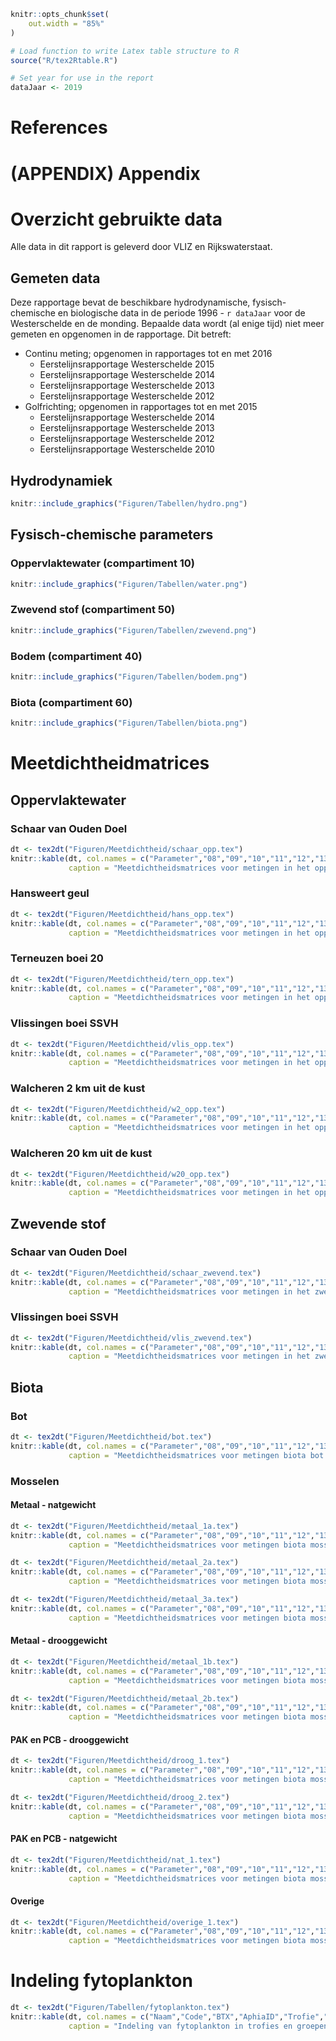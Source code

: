 <!-- TO DO:
- Bijlage C tabel toevoegen met tex2dt of andere manier
- Bijlage C tabel laatste kolom

-->

```r

knitr::opts_chunk$set(
	out.width = "85%"
)
```

```r
# Load function to write Latex table structure to R 
source("R/tex2Rtable.R")

# Set year for use in the report
dataJaar <- 2019
```

# References

<div id="refs"></div>

# (APPENDIX) Appendix {-} 

# Overzicht gebruikte data {#BijlageA-overzicht-data}

Alle data in dit rapport is geleverd door VLIZ en Rijkswaterstaat. 

## Gemeten data {#BijlageA-gemeten-data}

Deze rapportage bevat de beschikbare hydrodynamische, fysisch-chemische en biologische data in de periode 1996 - `r dataJaar` voor de Westerschelde en de monding. Bepaalde data wordt (al enige tijd) niet meer gemeten en opgenomen in de rapportage. Dit betreft:

* Continu meting; opgenomen in rapportages tot en met 2016
  + Eerstelijnsrapportage Westerschelde 2015
  + Eerstelijnsrapportage Westerschelde 2014
  + Eerstelijnsrapportage Westerschelde 2013
  + Eerstelijnsrapportage Westerschelde 2012

* Golfrichting; opgenomen in rapportages tot en met 2015
  + Eerstelijnsrapportage Westerschelde 2014
  + Eerstelijnsrapportage Westerschelde 2013
  + Eerstelijnsrapportage Westerschelde 2012
  + Eerstelijnsrapportage Westerschelde 2010

## Hydrodynamiek {#BijlageA-hydrodynamiek}

<!-- \begin{figure}[h!]  -->
<!-- \centering -->
<!--  \includegraphics[width=1\linewidth]{../Figuren/Tabellen/hydro.png} -->
<!-- \end{figure}  -->

```r
knitr::include_graphics("Figuren/Tabellen/hydro.png")
```

## Fysisch-chemische parameters {#BijlageA-fysisch}

### Oppervlaktewater (compartiment 10) {#BijlageA-fysisch-oppwater}

<!-- \begin{figure}[h!]  -->
<!-- \centering -->
<!--  \includegraphics[width=1\linewidth]{../Figuren/Tabellen/water.png} -->
<!-- \end{figure}  -->

```r
knitr::include_graphics("Figuren/Tabellen/water.png")
```

### Zwevend stof (compartiment 50) {#BijlageA-fysisch-zwevend}

<!-- \begin{figure}[h!]  -->
<!-- \centering -->
<!--  \includegraphics[width=1\linewidth]{../Figuren/Tabellen/zwevend.png} -->
<!-- \end{figure}  -->

```r
knitr::include_graphics("Figuren/Tabellen/zwevend.png")
```

### Bodem (compartiment 40) {#BijlageA-fysisch-bodem}

<!-- \begin{figure}[h!]  -->
<!-- \centering -->
<!--  \includegraphics[width=1\linewidth]{../Figuren/Tabellen/bodem.png} -->
<!-- \end{figure}  -->

```r
knitr::include_graphics("Figuren/Tabellen/bodem.png")
```

### Biota (compartiment 60) {#BijlageA-fysisch-biota}

<!-- \begin{figure}[h!]  -->
<!-- \centering -->
<!--  \includegraphics[width=1\linewidth]{../Figuren/Tabellen/biota.png} -->
<!-- \end{figure}  -->

```r
knitr::include_graphics("Figuren/Tabellen/biota.png")
```

# Meetdichtheidmatrices {#BijlageB-meetdichtheid}

## Oppervlaktewater {#BijlageB-meetdichtheid-oppwater}

### Schaar van Ouden Doel {#BijlageB-meetdichtheid-oppwater-schaar}

<!-- \begin{table}[!ht] -->
<!--  \centering -->
<!--   \caption[Meetdichtheidsmatrices oppervlaktewater Schaar van Ouden Doel]{Meetdichtheidsmatrices voor metingen in het oppervlaktewater bij Schaar van Ouden Doel met hierin  het aantal metingen per parameter en per jaar}.  -->
<!--  \input{../Figuren/Meetdichtheid/schaar_opp.tex} -->
<!-- \end{table} -->

```r
dt <- tex2dt("Figuren/Meetdichtheid/schaar_opp.tex")
knitr::kable(dt, col.names = c("Parameter","08","09","10","11","12","13","14","15","16","17","18","19"),
             caption = "Meetdichtheidsmatrices voor metingen in het oppervlaktewater bij Schaar van Ouden Doel met hierin  het aantal metingen per parameter en per jaar.")
```

### Hansweert geul {#BijlageB-meetdichtheid-oppwater-hansweertgeul}

<!-- \begin{table}[!ht] -->
<!--  \centering -->
<!--   \caption[Meetdichtheidsmatrices oppervlaktewater Hansweert geul]{Meetdichtheidsmatrices voor metingen in het oppervlaktewater bij Hansweert geul met hierin het aantal metingen per parameter en per jaar}.  -->
<!--  \input{../Figuren/Meetdichtheid/hans_opp.tex} -->
<!-- \end{table} -->

```r
dt <- tex2dt("Figuren/Meetdichtheid/hans_opp.tex")
knitr::kable(dt, col.names = c("Parameter","08","09","10","11","12","13","14","15","16","17","18","19"),
             caption = "Meetdichtheidsmatrices voor metingen in het oppervlaktewater bij Hansweert geul met hierin  het aantal metingen per parameter en per jaar.")
```

### Terneuzen boei 20 {#BijlageB-meetdichtheid-oppwater-terneuzen}

<!-- \begin{table}[!ht] -->
<!--  \centering -->
<!--   \caption[Meetdichtheidsmatrices oppervlaktewater Terneuzen boei 20]{Meetdichtheidsmatrices voor metingen in het oppervlaktewater bij Terneuzen boei 20 met hierin het aantal metingen per parameter en per jaar}.  -->
<!--  \input{../Figuren/Meetdichtheid/tern_opp.tex} -->
<!-- \end{table} -->

```r
dt <- tex2dt("Figuren/Meetdichtheid/tern_opp.tex")
knitr::kable(dt, col.names = c("Parameter","08","09","10","11","12","13","14","15","16","17","18","19"),
             caption = "Meetdichtheidsmatrices voor metingen in het oppervlaktewater bij Terneuzen boei 20 met hierin  het aantal metingen per parameter en per jaar.")
```

### Vlissingen boei SSVH {#BijlageB-meetdichtheid-oppwater-vlissingen}

<!-- \begin{table}[!ht] -->
<!--  \centering -->
<!--   \caption[Meetdichtheidsmatrices oppervlaktewater Vlissingen boei SSVH]{Meetdichtheidsmatrices voor metingen in het oppervlaktewater bij Vlissingen boei SSVH met hierin het aantal metingen per parameter en per jaar}.  -->
<!--  \input{../Figuren/Meetdichtheid/vlis_opp.tex} -->
<!-- \end{table} -->

```r
dt <- tex2dt("Figuren/Meetdichtheid/vlis_opp.tex")
knitr::kable(dt, col.names = c("Parameter","08","09","10","11","12","13","14","15","16","17","18","19"),
             caption = "Meetdichtheidsmatrices voor metingen in het oppervlaktewater bij Vlissingen boei SSVH met hierin  het aantal metingen per parameter en per jaar.")
```

### Walcheren 2 km uit de kust {#BijlageB-meetdichtheid-oppwater-walcheren2km}

<!-- \begin{table}[!ht] -->
<!--  \centering -->
<!--   \caption[Meetdichtheidsmatrices oppervlaktewater Walcheren 2 km uit de kust]{Meetdichtheidsmatrices voor metingen in het oppervlaktewater bij Walcheren 2 km uit de kust met hierin het aantal metingen per parameter en per jaar}.  -->
<!--  \input{../Figuren/Meetdichtheid/w2_opp.tex} -->
<!-- \end{table} -->

```r
dt <- tex2dt("Figuren/Meetdichtheid/w2_opp.tex")
knitr::kable(dt, col.names = c("Parameter","08","09","10","11","12","13","14","15","16","17","18","19"),
             caption = "Meetdichtheidsmatrices voor metingen in het oppervlaktewater bij Walcheren 2 km uit de kust met hierin  het aantal metingen per parameter en per jaar.")
```

### Walcheren 20 km uit de kust {#BijlageB-meetdichtheid-oppwater-walcheren20km}

<!-- \begin{table}[!ht] -->
<!--  \centering -->
<!--   \caption[Meetdichtheidsmatrices oppervlaktewater Walcheren 20 km uit de kust]{Meetdichtheidsmatrices voor metingen in het oppervlaktewater bij Walcheren 20 km uit de kust met hierin het aantal metingen per parameter en per jaar}.  -->
<!--  \input{../Figuren/Meetdichtheid/w20_opp.tex} -->
<!-- \end{table} -->

```r
dt <- tex2dt("Figuren/Meetdichtheid/w20_opp.tex")
knitr::kable(dt, col.names = c("Parameter","08","09","10","11","12","13","14","15","16","17","18","19"),
             caption = "Meetdichtheidsmatrices voor metingen in het oppervlaktewater bij Walcheren 20 km uit de kust met hierin  het aantal metingen per parameter en per jaar.")
```

## Zwevende stof {#BijlageB-meetdichtheid-zwevend}

### Schaar van Ouden Doel {#BijlageB-meetdichtheid-zwevend-schaar}

<!-- \begin{table}[!ht] -->
<!--  \centering -->
<!--   \caption[Meetdichtheidsmatrices zwevende stof Schaar van Ouden Doel]{Meetdichtheidsmatrices voor metingen in het zwevende stof bij Schaar van Ouden Doel met hierin het aantal metingen per parameter en per jaar}.  -->
<!--  \input{../Figuren/Meetdichtheid/schaar_zwevend.tex} -->
<!-- \end{table} -->

```r
dt <- tex2dt("Figuren/Meetdichtheid/schaar_zwevend.tex")
knitr::kable(dt, col.names = c("Parameter","08","09","10","11","12","13","14","15","16","17","18","19"),
             caption = "Meetdichtheidsmatrices voor metingen in het zwevende stof bij Schaar van Ouden Doel met hierin  het aantal metingen per parameter en per jaar.")
```

### Vlissingen boei SSVH {#BijlageB-meetdichtheid-zwevend-vlissingen}

<!-- \begin{table}[!ht] -->
<!--  \centering -->
<!--   \caption[Meetdichtheidsmatrices zwevende stof Vlissingen boei SSV]{Meetdichtheidsmatrices voor metingen in het zwevende stof bij Vlissingen boei SSVH met hierin het aantal metingen per parameter en per jaar}.  -->
<!--  \input{../Figuren/Meetdichtheid/vlis_zwevend.tex} -->
<!-- \end{table} -->

```r
dt <- tex2dt("Figuren/Meetdichtheid/vlis_zwevend.tex")
knitr::kable(dt, col.names = c("Parameter","08","09","10","11","12","13","14","15","16","17","18","19"),
             caption = "Meetdichtheidsmatrices voor metingen in het zwevende stof bij Vlissingen boei SSVH met hierin  het aantal metingen per parameter en per jaar.")
```

<!-- %\clearpage -->
<!-- %\section{Bodem} -->
<!-- %\label{meetdichtheid_bodem} -->
<!-- %\subsection{Schaar van Ouden Doel} -->
<!-- %\begin{table}[!ht] -->
<!-- % \centering -->
<!-- %  \caption[Meetdichtheidsmatrices zwevende stof Schaar van Ouden Doel]{Meetdichtheidsmatrices voor metingen in het zwevende stof bij Schaar van Ouden Doel met hierin het aantal metingen per parameter en per jaar}.  -->
<!-- % \input{../Figuren/Meetdichtheid/schaar_zwevend.tex} -->
<!-- %\end{table} -->

## Biota {#BijlageB-meetdichtheid-biota}

### Bot {#BijlageB-meetdichtheid-biota-bot}

<!-- \begin{table}[!ht] -->
<!--  \centering -->
<!--   \caption[Meetdichtheidsmatrices bot]{Meetdichtheidsmatrices voor metingen biota bot bij Middelgat met hierin het aantal metingen per parameter en per jaar}.  -->
<!--  \input{../Figuren/Meetdichtheid/bot.tex} -->
<!-- \end{table} -->

```r
dt <- tex2dt("Figuren/Meetdichtheid/bot.tex")
knitr::kable(dt, col.names = c("Parameter","08","09","10","11","12","13","14","15","16","17","18","19"),
             caption = "Meetdichtheidsmatrices voor metingen biota bot bij Middelgat met hierin het aantal metingen per parameter en per jaar.")
```

### Mosselen {#BijlageB-meetdichtheid-biota-mossel}

#### Metaal - natgewicht {#BijlageB-meetdichtheid-biota-mossel-metaal-nat}

<!-- \begin{table}[!ht] -->
<!--  \centering -->
<!--   \caption[Meetdichtheidsmatrices metaal in mosselen Hoedekenskerke]{Meetdichtheidsmatrices voor metingen biota mosselen metaal bij Hoedekenskerke boei 4 met hierin het aantal metingen per parameter en per jaar}.  -->
<!--  \input{../Figuren/Meetdichtheid/metaal_1a.tex} -->
<!-- \end{table} -->

```r
dt <- tex2dt("Figuren/Meetdichtheid/metaal_1a.tex")
knitr::kable(dt, col.names = c("Parameter","08","09","10","11","12","13","14","15","16","17","18","19"),
             caption = "Meetdichtheidsmatrices voor metingen biota mosselen metaal bij Hoedekenskerke boei 4 met hierin het aantal metingen per parameter en per jaar.")
```

<!-- \begin{table}[!ht] -->
<!--  \centering -->
<!--   \caption[Meetdichtheidsmatrices metaal in mosselen Hooge Platen]{Meetdichtheidsmatrices voor metingen biota mosselen metaal bij Hooge Platen met hierin het aantal metingen per parameter en per jaar}.  -->
<!--  \input{../Figuren/Meetdichtheid/metaal_2a.tex} -->
<!-- \end{table} -->

```r
dt <- tex2dt("Figuren/Meetdichtheid/metaal_2a.tex")
knitr::kable(dt, col.names = c("Parameter","08","09","10","11","12","13","14","15","16","17","18","19"),
             caption = "Meetdichtheidsmatrices voor metingen biota mosselen metaal bij Hooge Platen met hierin het aantal metingen per parameter en per jaar.")
```

<!-- \begin{table}[!ht] -->
<!--  \centering -->
<!--   \caption[Meetdichtheidsmatrices metaal in mosselen Knuitershoek]{Meetdichtheidsmatrices voor metingen biota mosselen metaal bij Knuitershoek met hierin het aantal metingen per parameter en per jaar}.  -->
<!--  \input{../Figuren/Meetdichtheid/metaal_3a.tex} -->
<!-- \end{table} -->

```r
dt <- tex2dt("Figuren/Meetdichtheid/metaal_3a.tex")
knitr::kable(dt, col.names = c("Parameter","08","09","10","11","12","13","14","15","16","17","18","19"),
             caption = "Meetdichtheidsmatrices voor metingen biota mosselen metaal bij Knuitershoek met hierin het aantal metingen per parameter en per jaar.")
```

#### Metaal - drooggewicht {#BijlageB-meetdichtheid-biota-mossel-metaal-droog}

<!-- \begin{table}[!ht] -->
<!--  \centering -->
<!--   \caption[Meetdichtheidsmatrices metaal in mosselen Hansweert boei OHMG]{Meetdichtheidsmatrices voor metingen biota mosselen metaal bij Hansweert boei OHMG met hierin het aantal metingen per parameter en per jaar}.  -->
<!--  \input{../Figuren/Meetdichtheid/metaal_1b.tex} -->
<!-- \end{table} -->

```r
dt <- tex2dt("Figuren/Meetdichtheid/metaal_1b.tex")
knitr::kable(dt, col.names = c("Parameter","08","09","10","11","12","13","14","15","16","17","18","19"),
             caption = "Meetdichtheidsmatrices voor metingen biota mosselen metaal bij Hansweert boei OHMG met hierin het aantal metingen per parameter en per jaar.")
```

<!-- \begin{table}[!ht] -->
<!--  \centering -->
<!--   \caption[Meetdichtheidsmatrices metaal in mosselen Vlissingen boei SSVH]{Meetdichtheidsmatrices voor metingen biota mosselen metaal bij Vlissingen boei SSVH met hierin het aantal metingen per parameter en per jaar}.  -->
<!--  \input{../Figuren/Meetdichtheid/metaal_2b.tex} -->
<!-- \end{table} -->

```r
dt <- tex2dt("Figuren/Meetdichtheid/metaal_2b.tex")
knitr::kable(dt, col.names = c("Parameter","08","09","10","11","12","13","14","15","16","17","18","19"),
             caption = "Meetdichtheidsmatrices voor metingen biota mosselen metaal bij Vlissingen boei SSVH met hierin het aantal metingen per parameter en per jaar.")
```

#### PAK en PCB - drooggewicht {#BijlageB-meetdichtheid-biota-mossel-PAK-PCB-droog}

<!-- \begin{table}[!ht] -->
<!--  \centering -->
<!--   \caption[Meetdichtheidsmatrices PAK en PCB in mosselen Hansweert boei OHMG]{Meetdichtheidsmatrices voor metingen biota mosselen PAK en PCB bij Hansweert boei OHMG met hierin het aantal metingen per parameter en per jaar}.  -->
<!--  \input{../Figuren/Meetdichtheid/droog_1.tex} -->
<!-- \end{table} -->

```r
dt <- tex2dt("Figuren/Meetdichtheid/droog_1.tex")
knitr::kable(dt, col.names = c("Parameter","08","09","10","11","12","13","14","15","16","17","18","19"),
             caption = "Meetdichtheidsmatrices voor metingen biota mosselen PAK en PCB bij Hansweert boei OHMG met hierin het aantal metingen per parameter en per jaar.")
```

<!-- \begin{table}[!ht] -->
<!--  \centering -->
<!--   \caption[Meetdichtheidsmatrices PAK en PCB in mosselen Vlissingen boei SSVH]{Meetdichtheidsmatrices voor metingen biota mosselen PAK en PCB bij Vlissingen boei SSVH met hierin het aantal metingen per parameter en per jaar}.  -->
<!--  \input{../Figuren/Meetdichtheid/droog_2.tex} -->
<!-- \end{table} -->

```r
dt <- tex2dt("Figuren/Meetdichtheid/droog_2.tex")
knitr::kable(dt, col.names = c("Parameter","08","09","10","11","12","13","14","15","16","17","18","19"),
             caption = "Meetdichtheidsmatrices voor metingen biota mosselen PAK en PCB bij Vlissingen boei SSVH met hierin het aantal metingen per parameter en per jaar.")
```

#### PAK en PCB - natgewicht {#BijlageB-meetdichtheid-biota-mossel-PAK-PCB-nat}

<!-- \begin{table}[!ht] -->
<!--  \centering -->
<!--   \caption[Meetdichtheidsmatrices PCB en PBDEs in mosselen Knuitershoek]{Meetdichtheidsmatrices voor metingen biota mosselen PCB en PBDEs bij Knuitershoek met hierin het aantal metingen per parameter en per jaar}.  -->
<!--  \input{../Figuren/Meetdichtheid/nat_1.tex} -->
<!-- \end{table} -->

```r
dt <- tex2dt("Figuren/Meetdichtheid/nat_1.tex")
knitr::kable(dt, col.names = c("Parameter","08","09","10","11","12","13","14","15","16","17","18","19"),
             caption = "Meetdichtheidsmatrices voor metingen biota mosselen PCB en PBDEs bij Knuitershoek met hierin het aantal metingen per parameter en per jaar.")
```

#### Overige {#BijlageB-meetdichtheid-biota-mossel-overig}

<!-- \begin{table}[!ht] -->
<!--  \centering -->
<!--   \caption[Meetdichtheidsmatrices overige in mosselen Knuitershoek]{Meetdichtheidsmatrices voor metingen biota mosselen overige bij Knuitershoek met hierin het aantal metingen per parameter en per jaar}.  -->
<!--  \input{../Figuren/Meetdichtheid/overige_1.tex} -->
<!-- \end{table} -->

```r
dt <- tex2dt("Figuren/Meetdichtheid/overige_1.tex")
knitr::kable(dt, col.names = c("Parameter","08","09","10","11","12","13","14","15","16","17","18","19"),
             caption = "Meetdichtheidsmatrices voor metingen biota mosselen overige bij Knuitershoek met hierin het aantal metingen per parameter en per jaar.")
```

# Indeling fytoplankton {#BijlageC-fytoplankton}

```r
dt <- tex2dt("Figuren/Tabellen/fytoplankton.tex")
knitr::kable(dt, col.names = c("Naam","Code","BTX","AphiaID","Trofie","Groep"),
             caption = "Indeling van fytoplankton in trofies en groepen.")
```

<!-- % Please add the following required packages to your document preamble: -->
<!-- % \usepackage[table,xcdraw]{xcolor} -->
<!-- % If you use beamer only pass "xcolor=table" option, i.e. \documentclass[xcolor=table]{beamer} -->

<!-- \begin{longtable}{| p{.15\textwidth} |p{.15\textwidth} |p{.15\textwidth} |p{.12\textwidth} |p{.14\textwidth} |p{.15\textwidth} |}  -->
<!-- \hline -->
<!-- \rowcolor[HTML]{EFEFEF}  -->
<!-- Naam                                      & Code     & BTX        & AphiaID & Trofie            & Groep           \\ \hline -->
<!-- Achnanthes                                & ACHNSPEC & 5232301000 & 149191  & Autotroof         & Diatomeeën      \\ \hline -->
<!-- Actinastrum                               & ACNASPEC & 5115201000 & 160542  & Autotroof         & Groenwieren     \\ \hline -->
<!-- Actinastrum hantzschii                    & ACNAHANT & 5115201030 & 160543  & Autotroof         & Groenwieren     \\ \hline -->
<!-- Actiniscus pentasterias                   & ACNIPENT & 5257101010 & 109717  & Heterotroof       & Dinoflagellaten \\ \hline -->
<!-- Actinocyclus normanii                     & ACCYNORM & 5231301030 & 148945  & Autotroof         & Diatomeeën      \\ \hline -->
<!-- Actinocyclus octonarius                   & ACCYOCTO & 5231301020 & 149164  & Autotroof         & Diatomeeën      \\ \hline -->
<!-- Actinoptychus senarius                    & ACPTSENA & 5231201020 & 148948  & Autotroof         & Diatomeeën      \\ \hline -->
<!-- Actinoptychus splendens                   & ACPTSPLE & 5231201010 & 148949  & Autotroof         & Diatomeeën      \\ \hline -->
<!-- Alexandrium                               & ALEXSPEC & 5253401000 & 109470  & Autotroof         & Dinoflagellaten \\ \hline -->
<!-- Alexandrium ostenfeldii                   & ALEXOSTE & 5253401050 & 109712  & Autotroof         & Dinoflagellaten \\ \hline -->
<!-- Alexandrium tamarense                     & ALEXTAMA & 5252801040 & 109714  & Autotroof         & Dinoflagellaten \\ \hline -->
<!-- Amphidinium                               & AMDISPEC & 5252101000 & 109473  & Beide of onbekend & Dinoflagellaten \\ \hline -->
<!-- Amphidinium crassum                       & AMDICRAS & 5252101100 & 109726  & Heterotroof       & Dinoflagellaten \\ \hline -->
<!-- Amphidinium longum                        & AMDILONG & 5252101030 & 109741  & Heterotroof       & Dinoflagellaten \\ \hline -->
<!-- Amphidinium sphenoides                    & AMDISPHE & 5252101040 & 109754  & Heterotroof       & Dinoflagellaten \\ \hline -->
<!-- Amphora                                   & AMRASPEC & 5232403000 & 149200  & Autotroof         & Diatomeeën      \\ \hline -->
<!-- Amphora {[}2{]}                           & AMHR     & 99999X0061 &         & Autotroof         & Diatomeeën      \\ \hline -->
<!-- Anabaena                                  & ANNASPEC & 5614601000 & 146585  & Autotroof         & Blauwwieren     \\ \hline -->
<!-- Ankistrodesmus                            & ANKISPEC & 5115301000 & 163489  & Autotroof         & Groenwieren     \\ \hline -->
<!-- Apedinella spinifera                      & APEDSPIN & 5211602010 & 248097  & Autotroof         & Overig          \\ \hline -->
<!-- Aphanizomenon                             & APNISPEC & 5614603000 & 160567  & Autotroof         & Blauwwieren     \\ \hline -->
<!-- Aphanothece                               & APTHSPEC & 5611102000 & 146715  & Autotroof         & Blauwwieren     \\ \hline -->
<!-- Asterionella formosa                      & ASRIFORM & 5232101010 & 148954  & Autotroof         & Diatomeeën      \\ \hline -->
<!-- Asterionella glacialis                    & ASRIGLAC & 5232101030 & 149139  & Autotroof         & Diatomeeën      \\ \hline -->
<!-- Asterionella kariana                      & ASRIKARI & 5232101040 & 251745  & Autotroof         & Diatomeeën      \\ \hline -->
<!-- Asterionellopsis glacialis                & ASTEGLAC & 99999X0063 & 149139  & Autotroof         & Diatomeeën      \\ \hline -->
<!-- Asteroplanus kariana                      & ASOPKARI & 99999X0064 & 251745  & Autotroof         & Diatomeeën      \\ \hline -->
<!-- Attheya                                   & ATTHSPEC & 5231601000 & 160519  & Autotroof         & Diatomeeën      \\ \hline -->
<!-- Aulacodiscus argus                        & AUDIARGU & 5231302010 & 149280  & Autotroof         & Diatomeeën      \\ \hline -->
<!-- Aulacoseira                               & AUSESPEC & 5231116000 & 148959  & Autotroof         & Diatomeeën      \\ \hline -->
<!-- Aulacoseira ambigua                       & AUSEAMBI & 5231106010 & 148960  & Autotroof         & Diatomeeën      \\ \hline -->
<!-- Aulacoseira granulata                     & AUSEGRAN & 5231106070 & 148961  & Autotroof         & Diatomeeën      \\ \hline -->
<!-- Auliscus sculptus                         & AULISCUL & 5231303010 & 699641  & Autotroof         & Diatomeeën      \\ \hline -->
<!-- Bacillaria paxillifer                     & BALAPAXI & 5232601010 & 558243  & Autotroof         & Diatomeeën      \\ \hline -->
<!-- Bacteriastrum delicatulum                 & BAASDELI & 5231501030 & 164108  & Autotroof         & Diatomeeën      \\ \hline -->
<!-- Bacteriastrum hyalinum                    & BAASHYAL & 5231501010 & 149119  & Autotroof         & Diatomeeën      \\ \hline -->
<!-- Bellerochea malleus                       & BELLMALL & 5231602010 & 447730  & Autotroof         & Diatomeeën      \\ \hline -->
<!-- Biddulphia alternans                      & BIDDALTE & 99999X0066 & 699394  & Autotroof         & Diatomeeën      \\ \hline -->
<!-- Biota                                     & BIOT     & 99999X0067 &         & Beide of onbekend & Overig          \\ \hline -->
<!-- Botryococcaceae                           & BOTRYOAE & 5114800000 & 493881  & Autotroof         & Groenwieren     \\ \hline -->
<!-- Botryococcus                              & BOOCSPEC & 5114801000 & 248103  & Autotroof         & Groenwieren     \\ \hline -->
<!-- Brachiomonas                              & BRACSPEC & 5111101000 & 345436  & Autotroof         & Groenwieren     \\ \hline -->
<!-- Brockmanniella                            & BROC     & 99999X0068 & 149136  & Autotroof         & Diatomeeën      \\ \hline -->
<!-- Brockmanniella brockmannii                & BROCBROC & 5232114010 & 149137  & Autotroof         & Diatomeeën      \\ \hline -->
<!-- Cachonina niei                            & CACHNIEI & 5252705010 & 233620  & Autotroof         & Dinoflagellaten \\ \hline -->
<!-- Calycomonas                               & CACOSPEC & 5216102000 & 160548  & Autotroof         & Overig          \\ \hline -->
<!-- Campylodiscus                             & CADISPEC & 5232701000 & 149616  & Autotroof         & Diatomeeën      \\ \hline -->
<!-- Campylosira cymbelliformis                & CASICYMB & 5232130010 & 149357  & Autotroof         & Diatomeeën      \\ \hline -->
<!-- Centrales                                 & CENTRALE & 5231000000 & 341285  & Autotroof         & Diatomeeën      \\ \hline -->
<!-- Cerataulina pelagica                      & CELIPELA & 5231604010 & 149619  & Autotroof         & Diatomeeën      \\ \hline -->
<!-- Cerataulus radiatus                       & CELURADI & 5231605010 & 178126  & Autotroof         & Diatomeeën      \\ \hline -->
<!-- Cerataulus turgidus                       & CELUTURG & 5231605020 & 162980  & Autotroof         & Diatomeeën      \\ \hline -->
<!-- Ceratium furca                            & CETIFUCA & 5253101050 & 495659  & Autotroof         & Dinoflagellaten \\ \hline -->
<!-- Ceratium fusus                            & CETIFUSU & 5253101070 & 495660  & Autotroof         & Dinoflagellaten \\ \hline -->
<!-- Ceratium horridum                         & CETIHORR & 5253101090 & 495666  & Autotroof         & Dinoflagellaten \\ \hline -->
<!-- Ceratium horridum {[}1{]}                 & CETIHORI & 99999X0069 &         & Autotroof         & Dinoflagellaten \\ \hline -->
<!-- Ceratium lineatum                         & CETILINE & 5253101100 & 495674  & Autotroof         & Dinoflagellaten \\ \hline -->
<!-- Ceratium macroceros (F)                   & CETIMACR & 5253101123 & 670002  & Autotroof         & Dinoflagellaten \\ \hline -->
<!-- Ceratoneis                                & CERA     & 99999X0070 & 149003  & Autotroof         & Diatomeeën      \\ \hline -->
<!-- Ceratoneis gracilis                       & CERAGRAC & 99999X0071 & 149570  & Autotroof         & Diatomeeën      \\ \hline -->
<!-- Chaetoceros                               & CTCESPEC & 5231502000 & 148985  & Autotroof         & Diatomeeën      \\ \hline -->
<!-- Chaetoceros affinis                       & CTCEAFFI & 5231502010 & 149241  & Autotroof         & Diatomeeën      \\ \hline -->
<!-- Chaetoceros anastomosans                  & CTCEANAS & 5231502020 & 149292  & Autotroof         & Diatomeeën      \\ \hline -->
<!-- Chaetoceros armatus                       & CTCEARMA & 5231502030 & 149299  & Autotroof         & Diatomeeën      \\ \hline -->
<!-- Chaetoceros borealis                      & CTCEBOLI & 5231502050 & 149124  & Autotroof         & Diatomeeën      \\ \hline -->
<!-- Chaetoceros ceratosporus                  & CTCECERA & 5231502070 & 149297  & Autotroof         & Diatomeeën      \\ \hline -->
<!-- Chaetoceros compressus                    & CTCECOMP & 5231502090 & 149129  & Autotroof         & Diatomeeën      \\ \hline -->
<!-- Chaetoceros constrictus cf                & CTCECOCF & 5231502990 & 156609  & Autotroof         & Diatomeeën      \\ \hline -->
<!-- Chaetoceros contortus                     & CTCECONT & 5231502520 & 149129  & Autotroof         & Diatomeeën      \\ \hline -->
<!-- Chaetoceros convolutus                    & CTCECONV & 5231502100 & 156611  & Autotroof         & Diatomeeën      \\ \hline -->
<!-- Chaetoceros coronatus                     & CTCECORO & 5231502110 & 163026  & Autotroof         & Diatomeeën      \\ \hline -->
<!-- Chaetoceros costatus                      & CTCECOST & 5231502120 & 149289  & Autotroof         & Diatomeeën      \\ \hline -->
<!-- Chaetoceros crinitus                      & CTCECRIN & 5231502130 & 149171  & Autotroof         & Diatomeeën      \\ \hline -->
<!-- Chaetoceros curvisetus                    & CTCECURV & 5231502510 & 149221  & Autotroof         & Diatomeeën      \\ \hline -->
<!-- Chaetoceros danicus                       & CTCEDANI & 5231502150 & 149120  & Autotroof         & Diatomeeën      \\ \hline -->
<!-- Chaetoceros debilis                       & CTCEDEBI & 5231502160 & 149219  & Autotroof         & Diatomeeën      \\ \hline -->
<!-- Chaetoceros decipiens                     & CTCEDECI & 5231502170 & 149126  & Autotroof         & Diatomeeën      \\ \hline -->
<!-- Chaetoceros densus                        & CTCEDENS & 5231502180 & 149121  & Autotroof         & Diatomeeën      \\ \hline -->
<!-- Chaetoceros diadema                       & CTCEDIAD & 5231502190 & 149128  & Autotroof         & Diatomeeën      \\ \hline -->
<!-- Chaetoceros didymus                       & CTCEDIDY & 5231502200 & 149122  & Autotroof         & Diatomeeën      \\ \hline -->
<!-- Chaetoceros eibenii                       & CTCEEIBE & 5231502230 & 160521  & Autotroof         & Diatomeeën      \\ \hline -->
<!-- Chaetoceros gracilis                      & CTCEGRAC & 5231502260 & 149297  & Autotroof         & Diatomeeën      \\ \hline -->
<!-- Chaetoceros lauderi                       & CTCELAUD & 5231502290 & 160523  & Autotroof         & Diatomeeën      \\ \hline -->
<!-- Chaetoceros lorenzianus                   & CTCELORE & 5231502300 & 156617  & Autotroof         & Diatomeeën      \\ \hline -->
<!-- Chaetoceros lorenzianus f. forceps        & CTCELOfo & 5231502301 & 549193  & Autotroof         & Diatomeeën      \\ \hline -->
<!-- Chaetoceros pseudocurvisetus              & CTCEPSCU & 5232102540 & 178229  & Autotroof         & Diatomeeën      \\ \hline -->
<!-- Chaetoceros seiracanthus                  & CTCESEIR & 5231502390 & 163118  & Autotroof         & Diatomeeën      \\ \hline -->
<!-- Chaetoceros septentrionalis               & CTCESEPT & 5231502400 & 162823  & Autotroof         & Diatomeeën      \\ \hline -->
<!-- Chaetoceros similis                       & CTCESIMI & 5231502410 & 149127  & Autotroof         & Diatomeeën      \\ \hline -->
<!-- Chaetoceros simplex                       & CTCESIMP & 5231502420 & 149294  & Autotroof         & Diatomeeën      \\ \hline -->
<!-- Chaetoceros simplex var. calcitrans       & CTCESIca & 5231502421 & 163013  & Autotroof         & Diatomeeën      \\ \hline -->
<!-- Chaetoceros socialis                      & CTCESOCI & 5231502430 & 149123  & Autotroof         & Diatomeeën      \\ \hline -->
<!-- Chaetoceros sp 6010                       & CTCESPXX & 5231502980 & 148985  & Autotroof         & Diatomeeën      \\ \hline -->
<!-- Chaetoceros subtilis                      & CTCESUTI & 5231502440 & 156621  & Autotroof         & Diatomeeën      \\ \hline -->
<!-- Chaetoceros tenuissimus (F)               & CHAETENU &            & 156623  & Autotroof         & Diatomeeën      \\ \hline -->
<!-- Chaetoceros teres                         & CTCETERE & 5231502450 & 149125  & Autotroof         & Diatomeeën      \\ \hline -->
<!-- Chaetoceros tortissimus                   & CTCETORT & 5231502460 & 163161  & Autotroof         & Diatomeeën      \\ \hline -->
<!-- Chattonella                               & CHATSPEC & 6631104000 & 233776  & Autotroof         & Overig          \\ \hline -->
<!-- Chlamydomonas                             & CHLASPEC & 5111103000 & 178583  & Autotroof         & Groenwieren     \\ \hline -->
<!-- Chlorophyceae                             & CHPHYCAE & 5110000000 & 802     & Autotroof         & Groenwieren     \\ \hline -->
<!-- Chlorophyta                               & CHLOROPH & 5100000000 & 801     & Autotroof         & Groenwieren     \\ \hline -->
<!-- Choanoflagellatea                         & CHGE     &            & 25      & Heterotroof       & Overig          \\ \hline -->
<!-- Choanoflagellida                          & CHGE     & 99999X0073 & 25      & Heterotroof       & Overig          \\ \hline -->
<!-- Chromista {[}1{]}                         & CHIT     &            & 7       & Autotroof         & Overig          \\ \hline -->
<!-- Chromobiota                               & CHBI     & 99999X0074 & 368660  & Autotroof         & Overig          \\ \hline -->
<!-- Chromophyta (A)                           & CHROMOPH & 5200000000 &         & Autotroof         & Overig          \\ \hline -->
<!-- Chroococcales                             & CHROOCOC & 5611000000 & 146543  & Autotroof         & Blauwwieren     \\ \hline -->
<!-- Chrysochromulina                          & CHSOSPEC & 5211503000 & 115090  & Autotroof         & Overig          \\ \hline -->
<!-- Chrysochromulina 2629                     & CHSOSPXX & 5211503001 &         & Autotroof         & Overig          \\ \hline -->
<!-- Chrysococcus                              & CHCSSPEC & 5211201000 & 248110  & Autotroof         & Overig          \\ \hline -->
<!-- Chrysomonadales                           & CHRYSOMO & 5211000000 &         & Autotroof         & Overig          \\ \hline -->
<!-- Chrysomonadales sp. 1                     & CHRYSOMA & 521100000A &         & Autotroof         & Overig          \\ \hline -->
<!-- Chrysophyceae                             & CHRYSOPH & 5210000000 & 146230  & Autotroof         & Overig          \\ \hline -->
<!-- Closterium                                & CLUMSPEC & 5122202000 & 162725  & Autotroof         & Groenwieren     \\ \hline -->
<!-- Cochlodinium                              & COCHSPEC & 5252106000 & 109474  & Beide of onbekend & Dinoflagellaten \\ \hline -->
<!-- Coelastrum                                & COTRSPEC & 5115202000 & 160550  & Autotroof         & Groenwieren     \\ \hline -->
<!-- Corethron criophilum                      & CORECRIO & 5231401010 & 149110  & Autotroof         & Diatomeeën      \\ \hline -->
<!-- Corymbellus aureus                        & COBEAURE & 5211502010 & 162519  & Autotroof         & Overig          \\ \hline -->
<!-- Coscinodiscophyceae                       & COOP     & 99999X0076 & 148971  & Autotroof         & Diatomeeën      \\ \hline -->
<!-- Coscinodiscus                             & CSDISPEC & 5231101000 & 148917  & Autotroof         & Diatomeeën      \\ \hline -->
<!-- Coscinodiscus centralis                   & CSDICENT & 5231101020 & 149159  & Autotroof         & Diatomeeën      \\ \hline -->
<!-- Coscinodiscus concinnus                   & CSDICONC & 5231101030 & 148992  & Autotroof         & Diatomeeën      \\ \hline -->
<!-- Coscinodiscus curvatulus                  & CSDICURV & 5231101040 & 149266  & Autotroof         & Diatomeeën      \\ \hline -->
<!-- Coscinodiscus granii                      & CSDIGRAN & 5231101070 & 149271  & Autotroof         & Diatomeeën      \\ \hline -->
<!-- Coscinodiscus jonesianus                  & CSDIJONE & 5231101080 & 163178  & Autotroof         & Diatomeeën      \\ \hline -->
<!-- Coscinodiscus jonesianus var. commutatus  & CSDIJOco & 5231101081 & 148991  & Autotroof         & Diatomeeën      \\ \hline -->
<!-- Coscinodiscus perforatus                  & CSDIPERF & 5231101170 & 149272  & Autotroof         & Diatomeeën      \\ \hline -->
<!-- Coscinodiscus perforatus var. pavillardii & CSDIPEpa & 5231101172 & 179616  & Autotroof         & Diatomeeën      \\ \hline -->
<!-- Coscinodiscus radiatus                    & CSDIRADI & 5231101180 & 149158  & Autotroof         & Diatomeeën      \\ \hline -->
<!-- Coscinodiscus rothii                      & CSDIROTH & 5231101190 & 162761  & Autotroof         & Diatomeeën      \\ \hline -->
<!-- Coscinodiscus stellaris                   & CSDISTEL & 5231101250 & 149653  & Autotroof         & Diatomeeën      \\ \hline -->
<!-- Coscinodiscus wailesii                    & CSDIWAIL & 5231101220 & 156632  & Autotroof         & Diatomeeën      \\ \hline -->
<!-- Cosmarium                                 & CSMASPEC & 5122208000 & 478557  & Autotroof         & Groenwieren     \\ \hline -->
<!-- Craspedomonadaceae                        & CRASPEAE & 6641100000 &         & Heterotroof       & Overig          \\ \hline -->
<!-- Crucigenia                                & CRUCSPEC & 5115204000 & 178617  & Autotroof         & Groenwieren     \\ \hline -->
<!-- Crucigenia quadrata                       & CRUCQUAD & 5115204090 & 178962  & Autotroof         & Groenwieren     \\ \hline -->
<!-- Cryptomonadaceae                          & CRMONAAE & 6621100000 & 17644   & Beide of onbekend & Overig          \\ \hline -->
<!-- Cryptomonadales                           & CRYPTOMO & 6621000000 & 17640   & Beide of onbekend & Overig          \\ \hline -->
<!-- Cryptomonas                               & CRMOSPEC & 6621103000 & 106282  & Autotroof         & Overig          \\ \hline -->
<!-- Cryptophyceae                             & CRYPTOPH & 6620000000 & 17639   & Autotroof         & Overig          \\ \hline -->
<!-- Cyanophyceae                              & CYANOPAE & 5610000000 & 146542  & Autotroof         & Blauwwieren     \\ \hline -->
<!-- Cyanophyta                                & CYANOPHY & 5600000000 & 146537  & Autotroof         & Blauwwieren     \\ \hline -->
<!-- Cyclostephanos dubius                     & CYPHDUBI & 5231110020 & 148996  & Autotroof         & Diatomeeën      \\ \hline -->
<!-- Cyclotella                                & CYTESPEC & 5231103000 & 148905  & Autotroof         & Diatomeeën      \\ \hline -->
<!-- Cyclotella {[}1{]}                        & CYCO     & 99999X0077 &         & Autotroof         & Diatomeeën      \\ \hline -->
<!-- Cyclotella caspia                         & CYTECASP & 5231103040 & 163196  & Autotroof         & Diatomeeën      \\ \hline -->
<!-- Cyclotella meneghiniana                   & CYTEMENE & 5231103110 & 148909  & Autotroof         & Diatomeeën      \\ \hline -->
<!-- Cyclotella scaldensis                     & CYTESCAL & 5231103230 & 148906  & Autotroof         & Diatomeeën      \\ \hline -->
<!-- Cyclotella striata                        & CYTESTRI & 5231103170 & 148911  & Autotroof         & Diatomeeën      \\ \hline -->
<!-- Cylindrotheca closterium                  & CYTHCLOS & 5232602010 & 149004  & Autotroof         & Diatomeeën      \\ \hline -->
<!-- Cylindrotheca gracilis                    & CYTHGRAC & 5232602020 & 149570  & Autotroof         & Diatomeeën      \\ \hline -->
<!-- Cymatosira belgica                        & CYSIBELG & 5232105010 & 149012  & Autotroof         & Diatomeeën      \\ \hline -->
<!-- Dactyliosolen fragilissimus               & DAENFRAG & 99999X0078 & 149310  & Autotroof         & Diatomeeën      \\ \hline -->
<!-- Dactyliosolen phuketensis                 & DAENPHUK & 5231408010 & 248064  & Autotroof         & Diatomeeën      \\ \hline -->
<!-- Dactylococcopsis                          & DACOSPEC & 5611105000 & 146579  & Autotroof         & Blauwwieren     \\ \hline -->
<!-- Delphineis minutissima                    & DELPMINU & 5232116020 & 621926  & Autotroof         & Diatomeeën      \\ \hline -->
<!-- Delphineis surirella                      & DELPSURI & 5232116040 & 149180  & Autotroof         & Diatomeeën      \\ \hline -->
<!-- Detonula                                  & DETOSPEC & 5231402000 & 149285  & Autotroof         & Diatomeeën      \\ \hline -->
<!-- Detonula confervacea                      & DETOCONF & 5231402010 & 149286  & Autotroof         & Diatomeeën      \\ \hline -->
<!-- Detonula pumila                           & DETOPUMI & 5231402020 & 149647  & Autotroof         & Diatomeeën      \\ \hline -->
<!-- Diatoma tenuis                            & DIATTENU & 5232106020 & 149014  & Autotroof         & Diatomeeën      \\ \hline -->
<!-- Dictyocha                                 & DIOCSPEC & 5211901000 & 157258  & Autotroof         & Overig          \\ \hline -->
<!-- Dictyocha speculum                        & DIOCSPUL & 5211902010 & 157260  & Autotroof         & Overig          \\ \hline -->
<!-- Dictyosphaerium                           & DIOSSPEC & 5114901000 & 178623  & Autotroof         & Groenwieren     \\ \hline -->
<!-- Dinobryon                                 & DIBRSPEC & 5211203000 & 157240  & Autotroof         & Overig          \\ \hline -->
<!-- Dinobryon faculiferum                     & DIBRFACU & 5211203220 & 160553  & Autotroof         & Overig          \\ \hline -->
<!-- Dinobryon petiolatum                      & DIBRPETI & 5211203230 & 160553  & Autotroof         & Overig          \\ \hline -->
<!-- Dinophyceae                               & DINOPHYC & 5250000000 & 146203  & Beide of onbekend & Dinoflagellaten \\ \hline -->
<!-- Dinophysis acuminata                      & DISIACUM & 5252502010 & 109603  & Autotroof         & Dinoflagellaten \\ \hline -->
<!-- Dinophysis acuta                          & DISIACUT & 5252502020 & 109604  & Autotroof         & Dinoflagellaten \\ \hline -->
<!-- Dinophysis rotundata                      & DISIROTU & 5252502050 & 162793  & Heterotroof       & Dinoflagellaten \\ \hline -->
<!-- Diploneis                                 & DINESPEC & 5232410000 & 149018  & Autotroof         & Diatomeeën      \\ \hline -->
<!-- Diplopsalis                               & DILISPEC & 5252701000 & 109515  & Heterotroof       & Dinoflagellaten \\ \hline -->
<!-- Diplopsalis gr                            & DIPLOPg  & 5252701001 & 109515  & Heterotroof       & Dinoflagellaten \\ \hline -->
<!-- Diplopsalis lenticula                     & DILILENT & 5252701040 & 110001  & Heterotroof       & Dinoflagellaten \\ \hline -->
<!-- Diplopsalopsis asymmetrica                & DIlOASYM & 5252709010 & 155560  & Heterotroof       & Dinoflagellaten \\ \hline -->
<!-- Diplopsalopsis orbicularis                & DILOORBI & 5252711010 & 110139  & Heterotroof       & Dinoflagellaten \\ \hline -->
<!-- Dissodinium pseudolunula                  & DINIPSLU & 5255102020 & 110332  & Autotroof         & Dinoflagellaten \\ \hline -->
<!-- Ditylum brightwellii                      & DITYBRIG & 5231606010 & 149023  & Autotroof         & Diatomeeën      \\ \hline -->
<!-- Ebria tripartita                          & EBRITRIP & 5212101010 & 118051  & Heterotroof       & Overig          \\ \hline -->
<!-- Emiliania huxleyi                         & EMILHUXL & 5211801010 & 115104  & Autotroof         & Overig          \\ \hline -->
<!-- Entomoneis                                & ENTOSPEC & 5232402000 & 156598  & Autotroof         & Diatomeeën      \\ \hline -->
<!-- Eucampia zodiacus                         & EUPIZODI & 5231607010 & 149131  & Autotroof         & Diatomeeën      \\ \hline -->
<!-- Euglena (B)                               & EUGLSPEC & 6611204000 & 8012    & Autotroof         & Groenwieren     \\ \hline -->
<!-- Euglenaceae (B)                           & EUNAENAE & 6611200000 & 21001   & Autotroof         & Groenwieren     \\ \hline -->
<!-- Euglenophyceae (B)                        & EUGLENOP & 6610000000 & 582177  & Autotroof         & Groenwieren     \\ \hline -->
<!-- Eukaryota (G)                             & EUKA     & 99999X0080 &         & Autotroof         & Overig          \\ \hline -->
<!-- Eunotogramma dubium                       & EUTODUBI & 5231701010 & 345464  & Autotroof         & Diatomeeën      \\ \hline -->
<!-- Eutreptiaceae (B)                         & EUTREPAE & 6611100000 & 17655   & Autotroof         & Groenwieren     \\ \hline -->
<!-- Eutreptiella (B)                          & EUELSPEC & 6611103000 & 17657   & Autotroof         & Groenwieren     \\ \hline -->
<!-- Fibrocapsa japonica                       & FIBRJAPO & 6631105010 & 233761  & Autotroof         & Overig          \\ \hline -->
<!-- Fragilaria                                & FRLASPEC & 5232108000 & 149028  & Autotroof         & Diatomeeën      \\ \hline -->
<!-- Fragilaria islandica                      & FRLAISLA & 5232108130 & 149239  & Autotroof         & Diatomeeën      \\ \hline -->
<!-- Fragilaria oblonga                        & FRLAOBLO & 5232108330 & 345475  & Autotroof         & Diatomeeën      \\ \hline -->
<!-- Fragilaria ulna                           & FRLAULNA & 5232118190 & 447744  & Autotroof         & Diatomeeën      \\ \hline -->
<!-- Fragilaria ulna var. acus                 & FRLAULac & 5232118010 & 418636  & Autotroof         & Diatomeeën      \\ \hline -->
<!-- Fragilariaceae                            &          &            & 148952  & Autotroof         & Diatomeeën      \\ \hline -->
<!-- Fragilidium subglobosum                   & FRLISUGL & 5253502010 & 109705  & Autotroof         & Dinoflagellaten \\ \hline -->
<!-- Glenodinium danicum                       & GLUMDANI & 5252702050 & 110146  & Heterotroof       & Dinoflagellaten \\ \hline -->
<!-- Glenodinium foliaceum                     & GLUMFOLI & 5252702080 & 110154  & Autotroof         & Dinoflagellaten \\ \hline -->
<!-- Gloeodiniales (C)                         & GLOEODIN & 5254000000 & 146250 & Beide of onbekend & Dinoflagellaten \\ \hline -->
<!-- Gloeotila                                 & GLTISPEC & 5116104000 & 577860 & Autotroof         & Groenwieren     \\ \hline -->
<!-- Goniochloris                              & GOCHSPEC & 5224102000 & 600926 & Autotroof         & Overig          \\ \hline -->
<!-- Gonyaulax                                 & GOAUSPEC & 5252801000 & 109519 & Autotroof         & Dinoflagellaten \\ \hline -->
<!-- Gonyaulax digitale                        & GOAUDIGI & 5252801060 & 110015 & Autotroof         & Dinoflagellaten \\ \hline -->
<!-- Gonyaulax spinifera                       & GOAUSPIN & 5252801030 & 110041 & Autotroof         & Dinoflagellaten \\ \hline -->
<!-- Gonyaulax triacantha                      & GOAUTRIA & 5252801050 & 110007 & Autotroof         & Dinoflagellaten \\ \hline -->
<!-- Guinardia delicatula                      & GUINDELI & 99999X0084 & 149112 & Autotroof         & Diatomeeën      \\ \hline -->
<!-- Guinardia flaccida                        & GUINFLAC & 5231403010 & 149132 & Autotroof         & Diatomeeën      \\ \hline -->
<!-- Guinardia striata                         & GUINSTRI & 99999X0085 & 149113 & Autotroof         & Diatomeeën      \\ \hline -->
<!-- Gymnodiniaceae                            & GYMNODAE & 5252100000 & 109410 & Beide of onbekend & Dinoflagellaten \\ \hline -->
<!-- Gymnodinium                               & GYDISPEC & 5252102000 & 109475 & Beide of onbekend & Dinoflagellaten \\ \hline -->
<!-- Gymnodinium heterostriatum                & GYDIHETE & 5252102070 & 232778 & Heterotroof       & Dinoflagellaten \\ \hline -->
<!-- Gymnodinium marinum                       & GYDIMARI & 5252102100 & 109811 & Heterotroof       & Dinoflagellaten \\ \hline -->
<!-- Gymnodinium mikimotoi                     & GYDIMIKI & 5252103130 & 233024 & Autotroof         & Dinoflagellaten \\ \hline -->
<!-- Gymnodinium sanguineum                    & GYDISANG & 5252102160 & 232546 & Autotroof         & Dinoflagellaten \\ \hline -->
<!-- Gymnodinium simplex                       & GYDISIMP & 5252102120 & 109831 & Autotroof         & Dinoflagellaten \\ \hline -->
<!-- Gyrodinium                                & GYROSPEC & 5252103000 & 109476 & Beide of onbekend & Dinoflagellaten \\ \hline -->
<!-- Gyrodinium britannicum                    & GYROBRIT & 5252103050 & 109843 & Heterotroof       & Dinoflagellaten \\ \hline -->
<!-- Gyrodinium calyptoglyphe                  & GYROCALY & 5252103060 & 109844 & Heterotroof       & Dinoflagellaten \\ \hline -->
<!-- Gyrodinium lachryma                       & GYROLACH & 5252103030 & 109859 & Heterotroof       & Dinoflagellaten \\ \hline -->
<!-- Gyrodinium resplendens                    & GYRORESP & 5252103140 & 109874 & Autotroof         & Dinoflagellaten \\ \hline -->
<!-- Gyrodinium spirale                        & GYROSPIR & 5252103040 & 109876 & Heterotroof       & Dinoflagellaten \\ \hline -->
<!-- Gyrosigma                                 & GYSISPEC & 5232414000 & 149033 & Autotroof         & Diatomeeën      \\ \hline -->
<!-- Gyrosigma balticum                        & GYSIBALT & 5232414040 & 149493 & Autotroof         & Diatomeeën      \\ \hline -->
<!-- Gyrosigma fasciola                        & GYSIFASC & 5232414080 & 149494 & Autotroof         & Diatomeeën      \\ \hline -->
<!-- Halosphaeraceae (H)                       & HALOSPAE & 5141200000 & 21004  & Autotroof         & Overig          \\ \hline -->
<!-- Haslea                                    & HASLSPEC & 5232421700 & 149210 & Autotroof         & Diatomeeën      \\ \hline -->
<!-- Haslea sp 5640                            & HASLVYFD & 5232421710 & 149210 & Autotroof         & Diatomeeën      \\ \hline -->
<!-- Helicotheca                               & HETHSPEC & 5231609000 & 157438 & Autotroof         & Diatomeeën      \\ \hline -->
<!-- Helicotheca tamesis                       & HECOTAME & 5231609010 & 157440 & Autotroof         & Diatomeeën      \\ \hline -->
<!-- Herdmania litoralis                       & HERDLITO & 5252111010 & 109894 & Heterotroof       & Dinoflagellaten \\ \hline -->
<!-- Heterocapsa                               & HECASPEC & 5223102000 & 109540 & Autotroof         & Dinoflagellaten \\ \hline -->
<!-- Heterocapsa lanceolata (I)                & HECALANC &            & 233615 & Autotroof         & Dinoflagellaten \\ \hline -->
<!-- Heterocapsa minima                        & HECAMINI & 5253102020 & 233619 & Autotroof         & Dinoflagellaten \\ \hline -->
<!-- Heterocapsa niei                          & HECANIEI & 99999X0087 & 233620 & Autotroof         & Dinoflagellaten \\ \hline -->
<!-- Heterocapsa rotundata                     & HECAROTU & 5252104010 & 110152 & Autotroof         & Dinoflagellaten \\ \hline -->
<!-- Heterocapsa rotundata cf                  & HECAROCF & 5252104990 & 110152 & Autotroof         & Dinoflagellaten \\ \hline -->
<!-- Heterocapsa triquetra                     & HECATRIQ & 5253102010 & 110153 & Autotroof         & Dinoflagellaten \\ \hline -->
<!-- Heterosigma akashiwo                      & HESIAKAS & 6631107010 & 160585 & Autotroof         & Overig          \\ \hline -->
<!-- Hormogonales                              & HORMOGON & 5614000000 &        & Autotroof         & Blauwwieren     \\ \hline -->
<!-- Katodinium asymmetricum                   & KATOASYM & 5252104020 & 109882 & Heterotroof       & Dinoflagellaten \\ \hline -->
<!-- Katodinium glaucum                        & KATOGLAU & 5252103020 & 109885 & Heterotroof       & Dinoflagellaten \\ \hline -->
<!-- Khakista (J)                              & KHAK     & 99999X0089 & 576884 & Autotroof         & Diatomeeën      \\ \hline -->
<!-- Kirchneriella                             & KIRCSPEC & 5115109000 & 163108 & Autotroof         & Groenwieren     \\ \hline -->
<!-- Kofoidinium velleloides                   & KOFOVELL & 5252302010 & 109920 & Heterotroof       & Dinoflagellaten \\ \hline -->
<!-- Koliella                                  & KOLISPEC & 5116111000 & 160588 & Autotroof         & Groenwieren     \\ \hline -->
<!-- Kolkwitziellaceae                         & KOKW     & 99999X0091 & 109430 & Heterotroof       & Dinoflagellaten \\ \hline -->
<!-- Kryptoperidinium foliaceum                & KRYPFOLI & 99999X0092 & 110154 & Autotroof         & Dinoflagellaten \\ \hline -->
<!-- Lagerheimia                               & LARHSPEC & 5115110000 & 178609 & Autotroof         & Groenwieren     \\ \hline -->
<!-- Lagerheimia genevensis                    & LARHGENE & 5115110020 & 178610 & Autotroof         & Groenwieren     \\ \hline -->
<!-- Lauderia annulata                         & LAUDANNU & 5231404010 & 149135 & Autotroof         & Diatomeeën      \\ \hline -->
<!-- Lebouraia minuta                          & LEBOMINU & 5252717010 & 110204 & Autotroof         & Dinoflagellaten \\ \hline -->
<!-- Lennoxia faveolata                        & LENNFAVE & 5232620010 & 549205 & Autotroof         & Diatomeeën      \\ \hline -->
<!-- Leptocylindrus danicus                    & LECYDANI & 5231405010 & 149106 & Autotroof         & Diatomeeën      \\ \hline -->
<!-- Leptocylindrus minimus                    & LECYMINI & 5231405020 & 149039 & Autotroof         & Diatomeeën      \\ \hline -->
<!-- Leucocryptos                              & LECRSPEC & 6621105000 & 17651  & Heterotroof       & Overig          \\ \hline -->
<!-- Leucocryptos marina                       & LECRMARI & 6621105010 & 119077 & Heterotroof       & Overig          \\ \hline -->
<!-- Licmophora                                & LICMSPEC & 5232111000 & 149342 & Autotroof         & Diatomeeën      \\ \hline -->
<!-- Limnothrix                                & LIMNSPEC & 5614714000 & 177506 & Autotroof         & Blauwwieren     \\ \hline -->
<!-- Lithodesmium undulatum                    & LIMIUNDU & 5231608010 & 149322 & Autotroof         & Diatomeeën      \\ \hline -->
<!-- Mediopyxis helysia                        & MEDIHELY & 5231614010 & 345485 & Autotroof         & Diatomeeën      \\ \hline -->
<!-- Melosira                                  & MELOSPEC & 5231106000 & 149042 & Autotroof         & Diatomeeën      \\ \hline -->
<!-- Melosira dubia                            & MELODUBI & 5231106060 & 149243 & Autotroof         & Diatomeeën      \\ \hline -->
<!-- Melosira moniliformis                     & MELOMONI & 5231106110 & 418547 & Autotroof         & Diatomeeën      \\ \hline -->
<!-- Melosira moniliformis var. octogona       & MELOMOoc & 5231106111 & 673330 & Autotroof         & Diatomeeën      \\ \hline -->
<!-- Melosira nummuloides                      & MELONUMM & 5231106120 & 149044 & Autotroof         & Diatomeeën      \\ \hline -->
<!-- Melosira varians                          & MELOVARI & 5231106150 & 149043 & Autotroof         & Diatomeeën      \\ \hline -->
<!-- Melosira westii                           & MELOWEST & 5231106160 & 149251 & Autotroof         & Diatomeeën      \\ \hline -->
<!-- Membraneis challengeri                    & MEISCHAL & 5232434010 & 341546 & Autotroof         & Diatomeeën      \\ \hline -->
<!-- Meringosphaera                            & MEGOSPEC & 5211603000 & 115075 & Autotroof         & Overig          \\ \hline -->
<!-- Merismopedia                              & MEPESPEC & 5611112000 & 146545 & Autotroof         & Blauwwieren     \\ \hline -->
<!-- Mesoporos perforatus                      & MEPOPERF & 5251103010 & 232516 & Autotroof         & Dinoflagellaten \\ \hline -->
<!-- Meuniera membranacea                      & MEUNMEMB & 99999X0094 & 149145 & Autotroof         & Diatomeeën      \\ \hline -->
<!-- Micracanthodinium                         & MICASPEC & 5253001000 & 109510 & Heterotroof       & Dinoflagellaten \\ \hline -->
<!-- Micracanthodinium setiferum               & MICASETI & 5253001010 & 109993 & Heterotroof       & Dinoflagellaten \\ \hline -->
<!-- Micractinium                              & MITISPEC & 5114504000 & 163478 & Autotroof         & Groenwieren     \\ \hline -->
<!-- Microcystis                               & MICYSPEC & 5611113000 & 146557 & Autotroof         & Blauwwieren     \\ \hline -->
<!-- Micromonas                                & MICRSPEC & 5141104400 & 134533 & Autotroof         & Groenwieren     \\ \hline -->
<!-- Micromonas pusilla                        & MIMOPUSI & 99999X0095 & 134564 & Autotroof         & Overig          \\ \hline -->
<!-- Minutocellus polymorphus                  & MICEPOLY & 5231801010 & 464449 & Autotroof         & Diatomeeën      \\ \hline -->
<!-- Minutocellus scriptus                     & MICESCRI & 5231801020 & 573486 & Autotroof         & Diatomeeën      \\ \hline -->
<!-- Monoraphidium                             & MORASPEC & 5115308000 & 160590 & Autotroof         & Groenwieren     \\ \hline -->
<!-- Monoraphidium contortum                   & MORACONT & 5115308020 & 160591 & Autotroof         & Groenwieren     \\ \hline -->
<!-- Monoraphidium griffithii                  & MORAGRIF & 5115308040 & 248134 & Autotroof         & Groenwieren     \\ \hline -->
<!-- Monoraphidium komarkovae                  & MORAKOMA & 5115308070 & 163100 & Autotroof         & Groenwieren     \\ \hline -->
<!-- Mougeotia                                 & MOUGSPEC & 5121103000 & 248137 & Autotroof         & Groenwieren     \\ \hline -->
<!-- Myrionecta rubra (D)                      & MYNERUBR & 6771D23010 & 292896 & Heterotroof       & Overig          \\ \hline -->
<!-- Navicula                                  & NAVISPEC & 5232417000 & 149142 & Autotroof         & Diatomeeën      \\ \hline -->
<!-- Navicula {[}2{]}                          & NAUL     & 99999X0096 &        & Autotroof         & Diatomeeën      \\ \hline -->
<!-- Navicula distans                          & NAVIDIST & 5232417630 & 149143 & Autotroof         & Diatomeeën      \\ \hline -->
<!-- Nematodinium armatum                      & NENIARMA & 5252108010 & 109907 & Heterotroof       & Dinoflagellaten \\ \hline -->
<!-- Neocalyptrella robusta (K)                & NELAROBA &            & 345491 & Autotroof         & Diatomeeën      \\ \hline -->
<!-- Nitzschia                                 & NITZSPEC & 5232604000 & 149045 & Autotroof         & Diatomeeën      \\ \hline -->
<!-- Nitzschia bilobata                        & NITZBILO & 5232604130 & 149587 & Autotroof         & Diatomeeën      \\ \hline -->
<!-- Nitzschia coarctata                       & NITZCOAR & 5232604210 & 176409 & Autotroof         & Diatomeeën      \\ \hline -->
<!-- Nitzschia fruticosa                       & NITZFRUT & 5232604380 & 149602 & Autotroof         & Diatomeeën      \\ \hline -->
<!-- Nitzschia longissima                      & NITZLONG & 5232604610 & 149150 & Autotroof         & Diatomeeën      \\ \hline -->
<!-- Nitzschia reversa                         & NITZREVE & 5232414610 & 248139 & Autotroof         & Diatomeeën      \\ \hline -->
<!-- Nitzschia sigma                           & NITZSIGM & 5232604860 & 149213 & Autotroof         & Diatomeeën      \\ \hline -->
<!-- Noctiluca                                 & NOCTSPEC & 5252301000 & 109500 & Heterotroof       & Dinoflagellaten \\ \hline -->
<!-- Noctiluca scintillans                     & NOCTSCIN & 5252301020 & 109921 & Heterotroof       & Dinoflagellaten \\ \hline -->
<!-- Oblea rotunda                             & OBLEROTU & 5252710010 & 110155 & Heterotroof       & Dinoflagellaten \\ \hline -->
<!-- Odontella                                 & ODONSPEC & 5231611000 & 148963 & Autotroof         & Diatomeeën      \\ \hline -->
<!-- Odontella aurita                          & ODONAURI & 5231603010 & 149050 & Autotroof         & Diatomeeën      \\ \hline -->
<!-- Odontella aurita var. minima              & ODONAUmi & 5231603012 & 345492 & Autotroof         & Diatomeeën      \\ \hline -->
<!-- Odontella granulata                       & ODONGRAN & 5231603020 & 149156 & Autotroof         & Diatomeeën      \\ \hline -->
<!-- Odontella mobiliensis                     & ODONMOBI & 5231603040 & 164116 & Autotroof         & Diatomeeën      \\ \hline -->
<!-- Odontella regia                           & ODONREGI & 5231603060 & 149094 & Autotroof         & Diatomeeën      \\ \hline -->
<!-- Odontella rhombus                         & ODONRHOM & 5231603070 & 149157 & Autotroof         & Diatomeeën      \\ \hline -->
<!-- Odontella rhombus f. trigona              & ODONRHtr & 5231603072 & 163292 & Autotroof         & Diatomeeën      \\ \hline -->
<!-- Odontella sinensis                        & ODONSINE & 5231603090 & 149095 & Autotroof         & Diatomeeën      \\ \hline -->
<!-- Odontella subaequa                        & ODONSUAE & 5231603100 & 162953 & Autotroof         & Diatomeeën      \\ \hline -->
<!-- Ondetermineerbare alg (E)                 & ALGINDET & 9999930000 &        & Beide of onbekend & Overig          \\ \hline -->
<!-- Oocystis                                  & OOCYSPEC & 5115113000 & 178611 & Autotroof         & Groenwieren     \\ \hline -->
<!-- Oscillatoria                              & OSCISPEC & 5614705000 & 146549 & Autotroof         & Blauwwieren     \\ \hline -->
<!-- Oxyrrhis marina                           & OXYRMARI & 5252401010 & 109902 & Heterotroof       & Dinoflagellaten \\ \hline -->
<!-- Oxytoxum                                  & OXYTSPEC & 5252803000 & 109528 & Heterotroof       & Dinoflagellaten \\ \hline -->
<!-- Oxytoxum mediterraneum                    & OXYMEDI  & 5252803010 & 110102 & Heterotroof       & Dinoflagellaten \\ \hline -->
<!-- Paralia marina                            & PARAMARI & 5231114010 & 149055 & Autotroof         & Diatomeeën      \\ \hline -->
<!-- Paralia sulcata                           & PALISULC & 5231106130 & 149055 & Autotroof         & Diatomeeën      \\ \hline -->
<!-- Parlibellus delognei                      & PARBDELO & 5232433010 & 595701 & Autotroof         & Diatomeeën      \\ \hline -->
<!-- Paulinella                                & PAULINSP & 6842B31000 & 136779 & Autotroof         & Overig          \\ \hline -->
<!-- Paulinella ovalis (L)                     & PAINOVAL & 99999X0100 & 136903 & Autotroof         & Overig          \\ \hline -->
<!-- Paulsenella                               & PASESPEC & 5255106000 & 109447 & Autotroof         & Dinoflagellaten \\ \hline -->
<!-- Pediastrum                                & PEASSPEC & 5114403000 & 160561 & Autotroof         & Groenwieren     \\ \hline -->
<!-- Pediastrum boryanum                       & PEASBORY & 5114403040 & 160562 & Autotroof         & Groenwieren     \\ \hline -->
<!-- Pediastrum duplex                         & PEASDUPL & 5114403080 & 164061 & Autotroof         & Groenwieren     \\ \hline -->
<!-- Pennales                                  & PENNALES & 5232000000 &        & Autotroof         & Diatomeeën      \\ \hline -->
<!-- Peridiniaceae                             & PERIDIAE & 5252700000 & 109433 & Beide of onbekend & Dinoflagellaten \\ \hline -->
<!-- Peridiniaceae sp 5                        & PERIDIAF & 525270000F & 109433 & Heterotroof       & Dinoflagellaten \\ \hline -->
<!-- Peridiniales                              & PERIDINI & 5252000000 & 591151 & Beide of onbekend & Dinoflagellaten \\ \hline -->
<!-- Phacus (B)                                & PHCUSPEC & 6611206000 & 163339 & Autotroof         & Groenwieren     \\ \hline -->
<!-- Phaeocystis                               & PHCYSPEC & 5214102000 & 115088 & Autotroof         & Phaeocystis     \\ \hline -->
<!-- Plagiogrammopsis vanheurckii              & PLMOVANH & 5232114040 & 149057 & Autotroof         & Diatomeeën      \\ \hline -->
<!-- Plagiotropis                              & PLTR     & 99999X0102 & 149516 & Autotroof         & Diatomeeën      \\ \hline -->
<!-- Planctonema                               & PLNESPEC & 5116105000 & 162715 & Autotroof         & Groenwieren     \\ \hline -->
<!-- Planktothrix agardhii                     & PLANAGAR & 5614705040 & 146552 & Autotroof         & Blauwwieren     \\ \hline -->
<!-- Pleurosigma                               & PLMASPEC & 5232422000 & 149181 & Autotroof         & Diatomeeën      \\ \hline -->
<!-- Pleurosigma affine                        & PLMAAFFI & 5232422120 & 149182 & Autotroof         & Diatomeeën      \\ \hline -->
<!-- Pleurosigma angulatum                     & PLMAANGU & 5232422030 & 149183 & Autotroof         & Diatomeeën      \\ \hline -->
<!-- Pleurosigma planctonicum                  & PLMAPLAN & 5232422160 & 231883 & Autotroof         & Diatomeeën      \\ \hline -->
<!-- Pleurosigma simonsenii (M)                & PLMASIMO &            & 231884 & Autotroof         & Diatomeeën      \\ \hline -->
<!-- Podosira stelliger                        & PODOSTEL & 5231107020 & 149060 & Autotroof         & Diatomeeën      \\ \hline -->
<!-- Polykrikos                                & POKRSPEC & 5252201000 & 109485 & Heterotroof       & Dinoflagellaten \\ \hline -->
<!-- Polykrikos schwartzii                     & POKRSCHW & 5252201010 & 341581 & Heterotroof       & Dinoflagellaten \\ \hline -->
<!-- Prasinophyceae                            & PRASINAE & 5140000000 & 17329  & Autotroof         & Groenwieren     \\ \hline -->
<!-- Preperidinium meunierii                   & PREPMEUN & 5252702111 & 109927 & Heterotroof       & Dinoflagellaten \\ \hline -->
<!-- Prorocentrum                              & PRORSPEC & 5251102000 & 109566 & Autotroof         & Dinoflagellaten \\ \hline -->
<!-- Prorocentrum aporum                       & PRORAPOR & 5251102060 & 110291 & Autotroof         & Dinoflagellaten \\ \hline -->
<!-- Prorocentrum balticum                     & PRORBALT & 5251101010 & 110293 & Autotroof         & Dinoflagellaten \\ \hline -->
<!-- Prorocentrum lima                         & PRORLIMA & 5251102030 & 110301 & Autotroof         & Dinoflagellaten \\ \hline -->
<!-- Prorocentrum micans                       & PRORMICA & 5251102010 & 110303 & Autotroof         & Dinoflagellaten \\ \hline -->
<!-- Prorocentrum minimum                      & PRORMINI & 5251102080 & 110304 & Autotroof         & Dinoflagellaten \\ \hline -->
<!-- Prorocentrum scutellum                    & PRORSCUT & 5251102070 & 110314 & Autotroof         & Dinoflagellaten \\ \hline -->
<!-- Prorocentrum triestinum                   & PRORTRIE & 5251102020 & 110316 & Autotroof         & Dinoflagellaten \\ \hline -->
<!-- Protaspis glans                           & PRTAGLAN & 5258101010 & 137294 & Autotroof         & Dinoflagellaten \\ \hline -->
<!-- Proterythropsis                           & PRRY     &            & 231794 & Beide of onbekend & Dinoflagellaten \\ \hline -->
<!-- Protoceratium reticulatum                 & PRCERETI & 5252901010 & 110321 & Autotroof         & Dinoflagellaten \\ \hline -->
<!-- Protomonadales                            & PROTOMON & 6641000000 &        & Heterotroof       & Overig          \\ \hline -->
<!-- Protoperidinium                           & PRPESPEC & 5252713000 & 109553 & Heterotroof       & Dinoflagellaten \\ \hline -->
<!-- Protoperidinium achromaticum              & PRPEACHR & 5252703010 & 110205 & Heterotroof       & Dinoflagellaten \\ \hline -->
<!-- Protoperidinium bipes                     & PRPEBIPE & 5252713010 & 110208 & Heterotroof       & Dinoflagellaten \\ \hline -->
<!-- Protoperidinium brevipes                  & PRPEBREV & 5252713020 & 110210 & Heterotroof       & Dinoflagellaten \\ \hline -->
<!-- Protoperidinium cerasus                   & PRPECERA & 5252713030 & 162749 & Heterotroof       & Dinoflagellaten \\ \hline -->
<!-- Protoperidinium claudicans                & PRPECLAU & 5252703280 & 163862 & Heterotroof       & Dinoflagellaten \\ \hline -->
<!-- Protoperidinium conicoides                & PRPECOCO & 5252703290 & 110212 & Heterotroof       & Dinoflagellaten \\ \hline -->
<!-- Protoperidinium conicum                   & PRPECOCU & 5252713040 & 110213 & Heterotroof       & Dinoflagellaten \\ \hline -->
<!-- Protoperidinium curvipes                  & PRPECURV & 5252703300 & 163934 & Heterotroof       & Dinoflagellaten \\ \hline -->
<!-- Protoperidinium denticulatum              & PRPEDENT & 5252703310 & 110216 & Heterotroof       & Dinoflagellaten \\ \hline -->
<!-- Protoperidinium depressum                 & PRPEDEPR & 5252713060 & 110217 & Heterotroof       & Dinoflagellaten \\ \hline -->
<!-- Protoperidinium divergens                 & PRPEDIVE & 5252713080 & 110219 & Heterotroof       & Dinoflagellaten \\ \hline -->
<!-- Protoperidinium excentricum               & PRPEEXCE & 5252703320 & 110220 & Heterotroof       & Dinoflagellaten \\ \hline -->
<!-- Protoperidinium granii                    & PRPEGRAN & 5252713100 & 110223 & Heterotroof       & Dinoflagellaten \\ \hline -->
<!-- Protoperidinium leonis                    & PRPELEON & 5252703330 & 110229 & Heterotroof       & Dinoflagellaten \\ \hline -->
<!-- Protoperidinium marielebouriae            & PRPEMARI & 5252713110 & 110231 & Heterotroof       & Dinoflagellaten \\ \hline -->
<!-- Protoperidinium minutum                   & PRPEMINU & 5252703530 & 110233 & Heterotroof       & Dinoflagellaten \\ \hline -->
<!-- Protoperidinium mite                      & PRPEMITE & 5252703340 & 110234 & Heterotroof       & Dinoflagellaten \\ \hline -->
<!-- Protoperidinium oblongum                  & PRPEOBLO & 5252703350 & 110238 & Heterotroof       & Dinoflagellaten \\ \hline -->
<!-- Protoperidinium oblongum cf               & PRPEOBCF & 5252703990 & 110238 & Heterotroof       & Dinoflagellaten \\ \hline -->
<!-- Protoperidinium oblongum var. latidorsale & PROTOBLO & 5252703351 & 233231 & Heterotroof       & Dinoflagellaten \\ \hline -->
<!-- Protoperidinium obtusum                   & PRPEOBTU & 5252713120 & 110239 & Heterotroof       & Dinoflagellaten \\ \hline -->
<!-- Protoperidinium ovatum                    & PRPEOVAT & 5252713140 & 110241 & Heterotroof       & Dinoflagellaten \\ \hline -->
<!-- Protoperidinium pallidum                  & PRPEPALL & 5252703360 & 110244 & Heterotroof       & Dinoflagellaten \\ \hline -->
<!-- Protoperidinium parthenopes               & PRPEPART & 5252703420 & 233050 & Heterotroof       & Dinoflagellaten \\ \hline -->
<!-- Protoperidinium pellucidum                & PRPEPELL & 5252703370 & 110245 & Heterotroof       & Dinoflagellaten \\ \hline -->
<!-- Protoperidinium pentagonum                & PRPEPENT & 5252703390 & 110247 & Heterotroof       & Dinoflagellaten \\ \hline -->
<!-- Protoperidinium punctulatum               & PRPEPUNC & 5252703400 & 110248 & Heterotroof       & Dinoflagellaten \\ \hline -->
<!-- Protoperidinium pyriforme                 & PRPEPYRI & 5252713150 & 110249 & Heterotroof       & Dinoflagellaten \\ \hline -->
<!-- Protoperidinium steinii                   & PRPESTEI & 5252713170 & 110257 & Heterotroof       & Dinoflagellaten \\ \hline -->
<!-- Protoperidinium subinerme                 & PRPESUIN & 5252703630 & 110259 & Heterotroof       & Dinoflagellaten \\ \hline -->
<!-- Protoperidinium thorianum                 & PRPETHOR & 5252703410 & 110260 & Heterotroof       & Dinoflagellaten \\ \hline -->
<!-- Protoperidinium thulense                  & PRPETHUL & 5252713190 & 232861 & Heterotroof       & Dinoflagellaten \\ \hline -->
<!-- Prymnesiaceae                             & PRYMNEAE & 5211500000 & 115073 & Autotroof         & Overig          \\ \hline -->
<!-- Pseudanabaena                             & PSDAANBA & 5614707000 & 177588 & Autotroof         & Blauwwieren     \\ \hline -->
<!-- Pseudochattonella (F)                     & PSEC     &            & 531445 & Autotroof         & Overig          \\ \hline -->
<!-- Pseudokephyrion                           & PSKESPEC & 5211210000 & 162741 & Autotroof         & Overig          \\ \hline -->
<!-- Pseudo-nitzschia                          & PSNISPEC & 5232606000 & 149151 & Autotroof         & Diatomeeën      \\ \hline -->
<!-- Pseudo-nitzschia americana complex        & PSNIAMCO & 5232606061 & 478556 & Autotroof         & Diatomeeën      \\ \hline -->
<!-- Pseudo-nitzschia delicatissima            & PSNIDELI & 5232606010 & 149153 & Autotroof         & Diatomeeën      \\ \hline -->
<!-- Pseudo-nitzschia delicatissima cf         & PSNIDECF & 5232606980 & 149153 & Autotroof         & Diatomeeën      \\ \hline -->
<!-- Pseudo-nitzschia fraudulenta         & PSNIFRAU & 5232606020 & 246606 & Autotroof   & Diatomeeën      \\ \hline -->
<!-- Pseudo-nitzschia granii              & PSNIGRAN & 5232606040 & 375883 & Autotroof   & Diatomeeën      \\ \hline -->
<!-- Pseudo-nitzschia pseudodelicatissima & PSNIPSDE & 5232606030 & 156548 & Autotroof   & Diatomeeën      \\ \hline -->
<!-- Pseudo-nitzschia pungens             & PSNIPUNG & 5232604790 & 160528 & Autotroof   & Diatomeeën      \\ \hline -->
<!-- Pseudo-nitzschia pungens cf          & PSNIPUNG & 5232606990 & 160528 & Autotroof   & Diatomeeën      \\ \hline -->
<!-- Pseudo-nitzschia seriata             & PSNISERI & 5232604850 & 149152 & Autotroof   & Diatomeeën      \\ \hline -->
<!-- Pseudo-nitzschia sp 269014           & PSNISPEA & 5232606060 & 149151 & Autotroof   & Diatomeeën      \\ \hline -->
<!-- Pseudo-nitzschia subpacifica         & PSNISUBP & 5232606090 & 418222 & Autotroof   & Diatomeeën      \\ \hline -->
<!-- Pseudo-nitzschia turgidula           & PSNITURG & 5232606050 & 246609 & Autotroof   & Diatomeeën      \\ \hline -->
<!-- Pseudo-nitzschia turgidula cf        & PSNITUCF & 5232606100 & 246609 & Autotroof   & Diatomeeën      \\ \hline -->
<!-- Pseudopedinella                      & PSPESPEC & 5211604000 & 160599 & Autotroof   & Overig          \\ \hline -->
<!-- Pseudopodosira westii                & PSOPWEST & 99999X0107 & 577639 & Autotroof   & Diatomeeën      \\ \hline -->
<!-- Pteromonas                           & PTERSPEC & 5111203000 & 172469 & Autotroof   & Groenwieren     \\ \hline -->
<!-- Pterosperma                          & PTSPSPEC & 5141203000 & 160595 & Autotroof   & Groenwieren     \\ \hline -->
<!-- Pterosperma parallelum (H)           & PTERPARA & 5141203040 & 341609 & Autotroof   & Overig          \\ \hline -->
<!-- Pyramimonas                          & PYRASPEC & 5141201000 & 134529 & Autotroof   & Groenwieren     \\ \hline -->
<!-- Pyramimonas longicauda               & PYRALONG & 5140201070 & 160513 & Autotroof   & Groenwieren     \\ \hline -->
<!-- Pyrophacus horologium                & PYPHHORO & 5253501010 & 110266 & Autotroof   & Dinoflagellaten \\ \hline -->
<!-- Raphidophyceae                       & RADOPHEA & 6630000000 & 160581 & Autotroof   & Overig          \\ \hline -->
<!-- Rhabdonema                           & RBNESPEC & 5232115000 & 157072 & Autotroof   & Diatomeeën      \\ \hline -->
<!-- Rhaphoneis                           & RHAPSPEC & 5232116000 & 149065 & Autotroof   & Diatomeeën      \\ \hline -->
<!-- Rhaphoneis amphiceros                & RHAPAMPH & 5232116010 & 149066 & Autotroof   & Diatomeeën      \\ \hline -->
<!-- Rhizosolenia                         & RZSOSPEC & 5231406000 & 149069 & Autotroof   & Diatomeeën      \\ \hline -->
<!-- Rhizosolenia alata                   & RZSOALAT & 5231406010 & 149168 & Autotroof   & Diatomeeën      \\ \hline -->
<!-- Rhizosolenia delicatula              & RZSODELI & 5231406030 & 149112 & Autotroof   & Diatomeeën      \\ \hline -->
<!-- Rhizosolenia fragilissima            & RZSOFRAG & 5231406060 & 149310 & Autotroof   & Diatomeeën      \\ \hline -->
<!-- Rhizosolenia hebetata                & RZSOHEBE & 5231406070 & 149070 & Autotroof   & Diatomeeën      \\ \hline -->
<!-- Rhizosolenia hebetata f. semispina   & RZSOHEse & 5231406071 & 149071 & Autotroof   & Diatomeeën      \\ \hline -->
<!-- Rhizosolenia imbricata               & RZSOIMBR & 5231406080 & 149116 & Autotroof   & Diatomeeën      \\ \hline -->
<!-- Rhizosolenia indica                  & RZSOINDI & 5231406150 & 345513 & Autotroof   & Diatomeeën      \\ \hline -->
<!-- Rhizosolenia pungens                 & RZSOPUNG & 5231406160 & 547544 & Autotroof   & Diatomeeën      \\ \hline -->
<!-- Rhizosolenia robusta                 & RZSOROBU & 5231406110 & 149311 & Autotroof   & Diatomeeën      \\ \hline -->
<!-- Rhizosolenia setigera                & RZSOSETI & 5231406120 & 149115 & Autotroof   & Diatomeeën      \\ \hline -->
<!-- Rhizosolenia shrubsolei              & RZSOSHRU & 5231406081 & 149116 & Autotroof   & Diatomeeën      \\ \hline -->
<!-- Rhizosolenia similoides              & RZSOSIMI & 5231406170 & 160531 & Autotroof   & Diatomeeën      \\ \hline -->
<!-- Rhizosolenia spec 6989               & RZSOSPEA & 5231406990 &        & Autotroof   & Diatomeeën      \\ \hline -->
<!-- Rhizosolenia stolterfothii           & RZSOSTOL & 5231406130 & 149113 & Autotroof   & Diatomeeën      \\ \hline -->
<!-- Rhizosolenia styliformis             & RZSOSTYL & 5231406140 & 149629 & Autotroof   & Diatomeeën      \\ \hline -->
<!-- Roperia tesselata                    & ROPETESS & 5231304010 & 149105 & Autotroof   & Diatomeeën      \\ \hline -->
<!-- Scenedesmaceae {[}1{]}               & SCES     & 99999X0110 & 160541 & Autotroof   & Groenwieren     \\ \hline -->
<!-- Scenedesmus                          & SCENSPEC & 5115211000 & 160602 & Autotroof   & Groenwieren     \\ \hline -->
<!-- Scenedesmus bicaudatus               & SCENBICA & 5115211120 & 572077 & Autotroof   & Groenwieren     \\ \hline -->
<!-- Scenedesmus brevispina               & SCENBREV & 5115211160 &        & Autotroof   & Groenwieren     \\ \hline -->
<!-- Scenedesmus falcatus                 & SCENFALC & 5115211370 & 162928 & Autotroof   & Groenwieren     \\ \hline -->
<!-- Scenedesmus intermedius              & SCENINTE & 5115211450 & 248159 & Autotroof   & Groenwieren     \\ \hline -->
<!-- Scenedesmus lefevrei                 & SCENLEFE & 5115211470 & 248160 & Autotroof   & Groenwieren     \\ \hline -->
<!-- Scenedesmus quadricauda              & SCENQUAD & 5115211620 & 248156 & Autotroof   & Groenwieren     \\ \hline -->
<!-- Scrippsiella                         & SCRISPEC & 5252712000 & 109545 & Autotroof   & Dinoflagellaten \\ \hline -->
<!-- Scrippsiella trochoidea              & SCRITROC & 5252702190 & 110172 & Autotroof   & Dinoflagellaten \\ \hline -->
<!-- Skeletonema                          & SKELSPEC & 5231109000 & 149073 & Autotroof   & Diatomeeën      \\ \hline -->
<!-- Skeletonema costatum                 & SKELCOST & 5231109010 & 149074 & Autotroof   & Diatomeeën      \\ \hline -->
<!-- Skeletonema potamos                  & SKELPOTA & 5231109020 & 163390 & Autotroof   & Diatomeeën      \\ \hline -->
<!-- Skeletonema subsalsum                & SKELSUSA & 5231109030 & 149075 & Autotroof   & Diatomeeën      \\ \hline -->
<!-- Snowella                             & SNOWSPEC & 5611121000 & 146644 & Autotroof   & Blauwwieren     \\ \hline -->
<!-- Spatulodinium pseudonoctiluca        & SPATPSNO & 5252303010 & 109923 & Heterotroof & Dinoflagellaten \\ \hline -->
<!-- Spirulina                            & SPRUSPEC & 5614710000 & 146541 & Autotroof   & Blauwwieren     \\ \hline -->
<!-- Stauroneis membranacea               & STNEMEMB & 5232418170 & 149145 & Autotroof   & Diatomeeën      \\ \hline -->
<!-- Stephanodiscus                       & STDISPEC & 5231110000 & 149079 & Autotroof   & Diatomeeën      \\ \hline -->
<!-- Stephanodiscus hantzschii            & STDIHANT & 5231110030 & 149080 & Autotroof   & Diatomeeën      \\ \hline -->
<!-- Stephanopyxis palmeriana             & STPYPALM & 5231111010 & 231888 & Autotroof   & Diatomeeën      \\ \hline -->
<!-- Stephanopyxis turris                 & STPYTURR & 5231111020 & 149631 & Autotroof   & Diatomeeën      \\ \hline -->
<!-- Striatella unipunctata               & STRIUNIP & 5232117020 & 149177 & Autotroof   & Diatomeeën      \\ \hline -->
<!-- Surirella                            & SURISPEC & 5232704000 & 149084 & Autotroof   & Diatomeeën      \\ \hline -->
<!-- Surirella fastuosa                   & SURIFAST & 5232704090 & 149615 & Autotroof   & Diatomeeën      \\ \hline -->
<!-- Telonema subtilis                    & TEMASUBT & 6641305010 & 118075 & Heterotroof & Overig          \\ \hline -->
<!-- Tetraedron                           & TEONSPEC & 5115115000 & 178949 & Autotroof   & Groenwieren     \\ \hline -->
<!-- Tetraselmis                          & TESESPEC & 5141103000 & 134526 & Autotroof   & Groenwieren     \\ \hline -->
<!-- Tetrastrum                           & TETRSPEC & 5115214000 & 162934 & Autotroof   & Groenwieren     \\ \hline -->
<!-- Tetrastrum staurogeniaeforme         & TETRSTAU & 5115214090 & 162935 & Autotroof   & Groenwieren     \\ \hline -->
<!-- Thalassionema frauenfeldii           & THNEFRAU & 5232121020 & 176352 & Autotroof   & Diatomeeën      \\ \hline -->
<!-- Thalassionema nitzschioides          & THNENITZ & 5232121010 & 149093 & Autotroof   & Diatomeeën      \\ \hline -->
<!-- Thalassiosira                        & THSISPEC & 5231112000 & 148912 & Autotroof   & Diatomeeën      \\ \hline -->
<!-- Thalassiosira angstii                & THSIANGS & 5231112130 & 148936 & Autotroof   & Diatomeeën      \\ \hline -->
<!-- Thalassiosira anguste-lineata        & THSIANTE & 5231102020 & 148914 & Autotroof   & Diatomeeën      \\ \hline -->
<!-- Thalassiosira baltica                & THSIBALT & 5231112010 & 156690 & Autotroof   & Diatomeeën      \\ \hline -->
<!-- Thalassiosira baltica var. batava    & THSIBAba & 5231112011 &        & Autotroof   & Diatomeeën      \\ \hline -->
<!-- Thalassiosira decipiens              & THSIDECI & 5231112020 & 148913 & Autotroof   & Diatomeeën      \\ \hline -->
<!-- Thalassiosira delicatula             & THSIDELI & 5231112250 &        & Autotroof   & Diatomeeën      \\ \hline -->
<!-- Thalassiosira eccentrica             & THSIECCE & 5231101050 & 148922 & Autotroof   & Diatomeeën      \\ \hline -->
<!-- Thalassiosira fallax                 & THSIFALL & 5231112240 & 149099 & Autotroof   & Diatomeeën      \\ \hline -->
<!-- Thalassiosira gravida                & THSIGRAV & 5231112040 & 149102 & Autotroof   & Diatomeeën      \\ \hline -->
<!-- Thalassiosira hendeyi                & THSIHEND & 5231112260 & 148923 & Autotroof   & Diatomeeën      \\ \hline -->
<!-- Thalassiosira lacustris              & THSILACU & 5231101100 & 163494 & Autotroof   & Diatomeeën      \\ \hline -->
<!-- Thalassiosira leptopa                & THSILEPT & 5231101110 & 149103 & Autotroof   & Diatomeeën      \\ \hline -->
<!-- Thalassiosira levanderi              & THSILEVA & 5231112150 & 149308 & Autotroof   & Diatomeeën      \\ \hline -->
<!-- Thalassiosira nodulolineata          & THSINODU & 5231112310 & 148929 & Autotroof   & Diatomeeën      \\ \hline -->
<!-- Thalassiosira nordenskioeldii        & THSINORD & 5231112080 & 148931 & Autotroof   & Diatomeeën      \\ \hline -->
<!-- Thalassiosira rotula                 & THSIROTU & 5231112100 & 148942 & Autotroof   & Diatomeeën      \\ \hline -->
<!-- Thalassiosira sp 1                   & THSISSPA & 5231112001 & 148912 & Autotroof   & Diatomeeën      \\ \hline -->
<!-- Thalassiosira subtilis               & THSISUTI & 5231112110 & 149101 & Autotroof   & Diatomeeën      \\ \hline -->
<!-- Torodinium                           & TOROSPEC & 5252107000 & 109479 & Autotroof   & Dinoflagellaten \\ \hline -->
<!-- Torodinium robustum                  & TOROROBU & 5252107010 & 109889 & Autotroof   & Dinoflagellaten \\ \hline -->
<!-- Trachelomonas (B)                    & TRLOSPEC & 6611208000 & 163247 & Autotroof   & Groenwieren     \\ \hline -->
<!-- Trachydiscus                         & TRDISPEC & 5224109000 &        & Autotroof   & Overig          \\ \hline -->
<!-- Trachyneis aspera                    & TRNEASPE & 5232428010 & 149147 & Autotroof   & Diatomeeën      \\ \hline -->
<!-- Triceratium alternans                & TRICALTE & 5231610010 & 149655 & Autotroof   & Diatomeeën      \\ \hline -->
<!-- Triceratium favus                    & TRICFAVU & 5231610030 & 149170 & Autotroof   & Diatomeeën      \\ \hline -->
<!-- Tropidoneis                          & TROPSPEC & 5232429000 & 149518 & Autotroof   & Diatomeeën      \\ \hline -->
<!-- Tryblionella coarctata               & TRYBCOAR & 99999X0114 & 176409 & Autotroof   & Diatomeeën      \\ \hline -->
<!-- Ulothricaceae                        & ULOTHRAE & 5116100000 & 143790 & Autotroof   & Groenwieren     \\ \hline -->
<!-- Ulothrix                             & ULOTSPEC & 5116110000 & 144287 & Autotroof   & Groenwieren     \\ \hline -->
<!-- Ulotrichales                         & ULOTHRIC & 5116000000 & 824    & Autotroof   & Groenwieren     \\ \hline -->
<!-- Warnowia                             & WARNSPEC & 5252110000 & 109491 & Heterotroof & Dinoflagellaten \\ \hline -->
<!-- \end{longtable} -->
